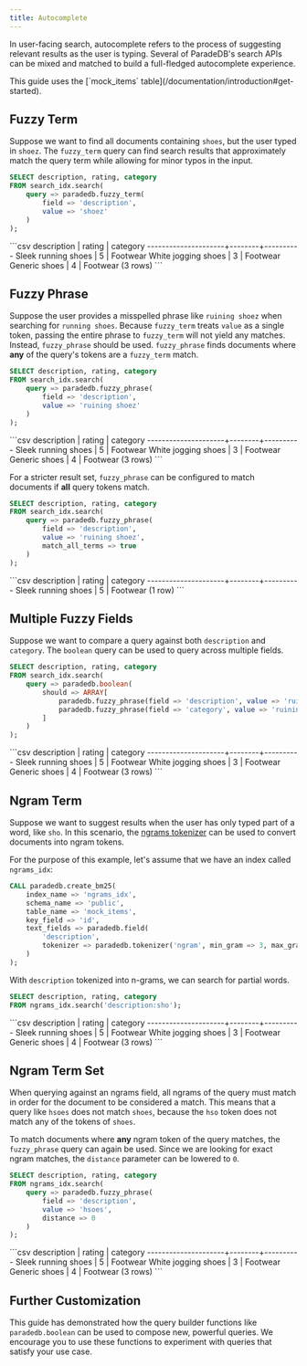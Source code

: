 ```yaml
---
title: Autocomplete
---
```


In user-facing search, autocomplete refers to the process of suggesting relevant results as the user is typing.
Several of ParadeDB's search APIs can be mixed and matched to build a full-fledged autocomplete experience.

<Note>
  This guide uses the [`mock_items` table](/documentation/introduction#get-started).
</Note>

## Fuzzy Term

Suppose we want to find all documents containing `shoes`, but the user typed in `shoez`. The `fuzzy_term` query can find search results that approximately match the query term while allowing for minor typos in the input.

```sql
SELECT description, rating, category
FROM search_idx.search(
    query => paradedb.fuzzy_term(
        field => 'description',
        value => 'shoez'
    )
);
```

<Accordion title="Expected Response">
```csv
     description     | rating | category
---------------------+--------+----------
 Sleek running shoes |      5 | Footwear
 White jogging shoes |      3 | Footwear
 Generic shoes       |      4 | Footwear
(3 rows)
```
</Accordion>

## Fuzzy Phrase

Suppose the user provides a misspelled phrase like `ruining shoez` when searching for `running shoes`. Because `fuzzy_term` treats `value` as a single token,
passing the entire phrase to `fuzzy_term` will not yield any matches. Instead, `fuzzy_phrase` should be used. `fuzzy_phrase` finds documents where
**any** of the query's tokens are a `fuzzy_term` match.

```sql
SELECT description, rating, category
FROM search_idx.search(
    query => paradedb.fuzzy_phrase(
        field => 'description',
        value => 'ruining shoez'
    )
);
```

<Accordion title="Expected Response">
```csv
     description     | rating | category
---------------------+--------+----------
 Sleek running shoes |      5 | Footwear
 White jogging shoes |      3 | Footwear
 Generic shoes       |      4 | Footwear
(3 rows)
```
</Accordion>

For a stricter result set, `fuzzy_phrase` can be configured to match documents if **all** query tokens match.

```sql
SELECT description, rating, category
FROM search_idx.search(
    query => paradedb.fuzzy_phrase(
        field => 'description',
        value => 'ruining shoez',
        match_all_terms => true
    )
);
```

<Accordion title="Expected Response">
```csv
     description     | rating | category
---------------------+--------+----------
 Sleek running shoes |      5 | Footwear
(1 row)
```
</Accordion>

## Multiple Fuzzy Fields

Suppose we want to compare a query against both `description` and `category`. The `boolean` query can be used to query across multiple fields.

```sql
SELECT description, rating, category
FROM search_idx.search(
    query => paradedb.boolean(
        should => ARRAY[
            paradedb.fuzzy_phrase(field => 'description', value => 'ruining shoez'),
            paradedb.fuzzy_phrase(field => 'category', value => 'ruining shoez')
        ]
    )
);
```

<Accordion title="Expected Response">
```csv
     description     | rating | category
---------------------+--------+----------
 Sleek running shoes |      5 | Footwear
 White jogging shoes |      3 | Footwear
 Generic shoes       |      4 | Footwear
(3 rows)
```
</Accordion>

## Ngram Term

Suppose we want to suggest results when the user has only typed part of a word, like `sho`. In this scenario,
the [ngrams tokenizer](/documentation/indexing/create_index#ngrams) can be used to convert documents into ngram tokens.

For the purpose of this example, let's assume that we have an index called `ngrams_idx`:

```sql
CALL paradedb.create_bm25(
    index_name => 'ngrams_idx',
    schema_name => 'public',
    table_name => 'mock_items',
    key_field => 'id',
    text_fields => paradedb.field(
        'description',
        tokenizer => paradedb.tokenizer('ngram', min_gram => 3, max_gram => 3, prefix_only => false)
    )
);
```

With `description` tokenized into n-grams, we can search for partial words.

```sql
SELECT description, rating, category
FROM ngrams_idx.search('description:sho');
```

<Accordion title="Expected Response">
```csv
     description     | rating | category
---------------------+--------+----------
 Sleek running shoes |      5 | Footwear
 White jogging shoes |      3 | Footwear
 Generic shoes       |      4 | Footwear
(3 rows)
```
</Accordion>

## Ngram Term Set

When querying against an ngrams field, all ngrams of the query must match in order for the document to be considered a match.
This means that a query like `hsoes` does not match `shoes`, because the `hso` token does not match any of the tokens of `shoes`.

To match documents where **any** ngram token of the query matches, the `fuzzy_phrase` query can again be used. Since we are looking for
exact ngram matches, the `distance` parameter can be lowered to `0`.

```sql
SELECT description, rating, category
FROM ngrams_idx.search(
    query => paradedb.fuzzy_phrase(
        field => 'description',
        value => 'hsoes',
        distance => 0
    )
);
```

<Accordion title="Expected Response">
```csv
     description     | rating | category
---------------------+--------+----------
 Sleek running shoes |      5 | Footwear
 White jogging shoes |      3 | Footwear
 Generic shoes       |      4 | Footwear
(3 rows)
```
</Accordion>

## Further Customization

This guide has demonstrated how the query builder functions like `paradedb.boolean` can be used to compose new, powerful queries.
We encourage you to use these functions to experiment with queries that satisfy your use case.
